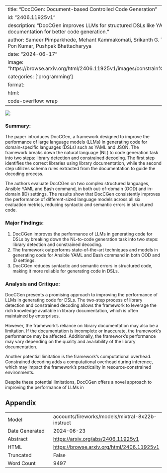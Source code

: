 
---
title: "DocCGen: Document-based Controlled Code Generation"
id: "2406.11925v1"
description: "DocCGen improves LLMs for structured DSLs like YAML, JSON by leveraging documentation for better code generation."
author: Sameer Pimparkhede, Mehant Kammakomati, Srikanth G. Tamilselvam, Prince Kumar, Ashok Pon Kumar, Pushpak Bhattacharyya
date: "2024-06-17"
image: "https://browse.arxiv.org/html/2406.11925v1/images/constrain%20gen%20flow%20diagram.png"
categories: ['programming']
format:
  html:
    code-overflow: wrap
---

![](https://browse.arxiv.org/html/2406.11925v1/images/constrain%20gen%20flow%20diagram.png)

### Summary:

The paper introduces DocCGen, a framework designed to improve the performance of large language models (LLMs) in generating code for domain-specific languages (DSLs) such as YAML and JSON. The framework breaks down the natural language (NL) to code generation task into two steps: library detection and constrained decoding. The first step identifies the correct libraries using library documentation, while the second step utilizes schema rules extracted from the documentation to guide the decoding process.

The authors evaluate DocCGen on two complex structured languages, Ansible YAML and Bash command, in both out-of-domain (OOD) and in-domain (ID) settings. The results show that DocCGen consistently improves the performance of different-sized language models across all six evaluation metrics, reducing syntactic and semantic errors in structured code.

### Major Findings:

1. DocCGen improves the performance of LLMs in generating code for DSLs by breaking down the NL-to-code generation task into two steps: library detection and constrained decoding.
2. The framework outperforms state-of-the-art techniques and models in generating code for Ansible YAML and Bash command in both OOD and ID settings.
3. DocCGen reduces syntactic and semantic errors in structured code, making it more reliable for generating code in DSLs.

### Analysis and Critique:

DocCGen presents a promising approach to improving the performance of LLMs in generating code for DSLs. The two-step process of library detection and constrained decoding allows the framework to leverage the rich knowledge available in library documentation, which is often maintained by enterprises.

However, the framework's reliance on library documentation may also be a limitation. If the documentation is incomplete or inaccurate, the framework's performance may be affected. Additionally, the framework's performance may vary depending on the quality and availability of the library documentation.

Another potential limitation is the framework's computational overhead. Constrained decoding adds a computational overhead during inference, which may impact the framework's practicality in resource-constrained environments.

Despite these potential limitations, DocCGen offers a novel approach to improving the performance of LLMs in

## Appendix

|          |          |
|----------|----------|
| Model     | accounts/fireworks/models/mixtral-8x22b-instruct       |
| Date Generated     | 2024-06-23       |
| Abstract | [https://arxiv.org/abs/2406.11925v1](https://arxiv.org/abs/2406.11925v1)        |
| HTML     | [https://browse.arxiv.org/html/2406.11925v1](https://browse.arxiv.org/html/2406.11925v1)       |
| Truncated       | False       |
| Word Count       | 9497       |